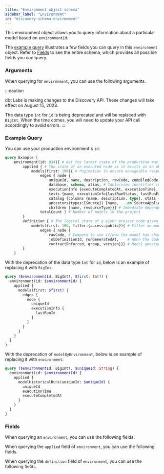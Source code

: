 ```yaml
---
title: "Environment object schema"
sidebar_label: "Environment"
id: "discovery-schema-environment"
---
```



<Snippet path="discovery-public-preview-banner" />

This environment object allows you to query information about a particular model based on `environmentId`.

The [example query](#example-query) illustrates a few fields you can query in this `environment` object. Refer to [Fields](#fields) to see the entire schema, which provides all possible fields you can query.

### Arguments

When querying for `environment`, you can use the following arguments.

<ArgsTable queryName="environment" useBetaAPI />

:::caution

dbt Labs is making changes to the Discovery API. These changes will take effect on August 15, 2023.

The data type `Int` for `id` is being deprecated and will be replaced with `BigInt`. When the time comes, you will need to update your API call accordingly to avoid errors.
:::

### Example Query

You can use your production environment's `id`:

```graphql
query Example {
	environment(id: 834){ # Get the latest state of the production environment
		applied { # The state of an executed node as it exists as an object in the database
			models(first: 100){ # Pagination to ensure manageable response for large projects
				edges { node {
					uniqueId, name, description, rawCode, compiledCode, # Basic properties
					database, schema, alias, # Table/view identifier (can also filter by)
					executionInfo {executeCompletedAt, executionTime}, # Metadata from when the model was built
					tests {name, executionInfo{lastRunStatus, lastRunError}}, # Latest test results
					catalog {columns {name, description, type}, stats {label, value}}, # Catalog info
					ancestors(types:[Source]) {name, ...on SourceAppliedStateNode {freshness{maxLoadedAt, freshnessStatus}}}, # Source freshness }
					children {name, resourceType}}} # Immediate dependencies in lineage
				totalCount } # Number of models in the project
		}
		definition { # The logical state of a given project node given its most recent manifest generated
			models(first: 100, filter:{access:public}){ # Filter on model access (or other properties)
				edges { node {
					rawCode, # Compare to see if/how the model has changed since the last build
					jobDefinitionId, runGeneratedAt,	# When the code was last compiled or run
					contractEnforced, group, version}}} # Model governance
		}
	}
```

With the deprecation of the data type `Int` for `id`, below is an example of replacing it with `BigInt`:

```graphql
query ($environmentId: BigInt!, $first: Int!) {
  environment(id: $environmentId) {
    applied {
      models(first: $first) {
        edges {
          node {
            uniqueId
            executionInfo {
              lastRunId
            }
          }
        }
      }
    }
  }
}

```

With the deprecation of `modelByEnvironment`, below is an example of replacing it with `environment`:

```graphql
query ($environmentId: BigInt!, $uniqueId: String) {
  environment(id: $environmentId) {
    applied {
      modelHistoricalRuns(uniqueId: $uniqueId) {
        uniqueId
        executionTime
        executeCompletedAt
      }
    }
  }
}
```

### Fields
When querying an `environment`, you can use the following fields.

<SchemaTable nodeName="Environment" useBetaAPI />

When querying the `applied` field of `environment`, you can use the following fields.
<SchemaTable nodeName="AppliedState" useBetaAPI />

When querying the `definition` field of `environment`, you can use the following fields.
<SchemaTable nodeName="DefinitionState" useBetaAPI />

